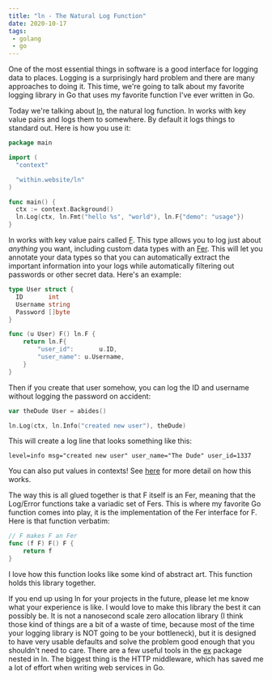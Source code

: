 ```yaml
---
title: "ln - The Natural Log Function"
date: 2020-10-17
tags:
 - golang
 - go
---
```


One of the most essential things in software is a good interface for logging
data to places. Logging is a surprisingly hard problem and there are many
approaches to doing it. This time, we're going to talk about my favorite logging
library in Go that uses my favorite function I've ever written in Go.

Today we're talking about [ln](https://github.com/Xe/ln), the natural log
function. ln works with key value pairs and logs them to somewhere. By default
it logs things to standard out. Here is how you use it:

```go
package main

import (
  "context"

  "within.website/ln"
)

func main() {
  ctx := context.Background()
  ln.Log(ctx, ln.Fmt("hello %s", "world"), ln.F{"demo": "usage"})
}
```

ln works with key value pairs called
[F](https://pkg.go.dev/within.website/ln#F). This type allows you to
log just about _anything_ you want, including custom data types with an
[Fer](https://pkg.go.dev/within.website/ln#Fer). This will let
you annotate your data types so that you can automatically extract the important
information into your logs while automatically filtering out passwords or other
secret data. Here's an example:

```go
type User struct {
  ID       int
  Username string
  Password []byte
}

func (u User) F() ln.F {
	return ln.F{
		"user_id":       u.ID,
		"user_name": u.Username,
	}
}
```

Then if you create that user somehow, you can log the ID and username without
logging the password on accident:

```go
var theDude User = abides()

ln.Log(ctx, ln.Info("created new user"), theDude)
```

This will create a log line that looks something like this:

```
level=info msg="created new user" user_name="The Dude" user_id=1337
```

<XeblogConv name="Mara" mood="hacker">
You can also put values in contexts! See <a
href="https://github.com/Xe/ln/blob/master/ex/http.go#L21">here</a> for more
detail on how this works.
</XeblogConv>

The way this is all glued together is that F itself is an Fer, meaning that the
Log/Error functions take a variadic set of Fers. This is where my favorite Go
function comes into play, it is the implementation of the Fer interface for F.
Here is that function verbatim:

```go
// F makes F an Fer
func (f F) F() F {
	return f
}
```

I love how this function looks like some kind of abstract art. This function
holds this library together.

If you end up using ln for your projects in the future, please let me know what
your experience is like. I would love to make this library the best it can
possibly be. It is not a nanosecond scale zero allocation library (I think those
kind of things are a bit of a waste of time, because most of the time your
logging library is NOT going to be your bottleneck), but it is designed to have
very usable defaults and solve the problem good enough that you shouldn't need
to care. There are a few useful tools in the
[ex](https://pkg.go.dev/within.website/ln/ex) package nested in ln. The biggest
thing is the HTTP middleware, which has saved me a lot of effort when writing
web services in Go.
